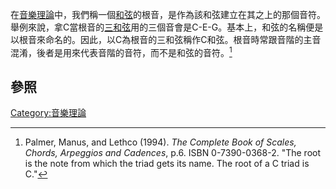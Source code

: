 {{expand|time=2014-02-07T13:23:24+00:00}}

在[[音樂理論|音樂理論]]中，我們稱一個[[和弦|和弦]]的根音，是作為該和弦建立在其之上的那個音符。舉例來說，拿C當根音的[[三和弦|三和弦]]用的三個音會是C-E-G。基本上，和弦的名稱便是以根音來命名的。因此，以C為根音的三和弦稱作C和弦。根音時常跟音階的主音混淆，後者是用來代表音階的音符，而不是和弦的音符。<ref>Palmer, Manus, and Lethco (1994). ''The Complete Book of Scales, Chords, Arpeggios and Cadences'', p.6. ISBN 0-7390-0368-2. "The root is the note from which the triad gets its name. The root of a C triad is C."</ref>

==參照==
{{Reflist}}

{{Music-stub}}
[[Category:音樂理論|Category:音樂理論]]